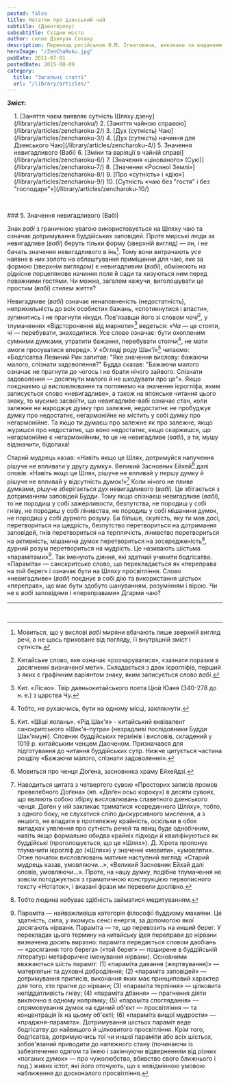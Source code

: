 ```yaml
---
posted: false
title: Нотатки про дзенський чай
subtitle: (Дзентяроку)
subsubtitle: Східне місто
author: склав Дзякуан Сотаку
description: Переклад російською О.М. Ігнатовича, виконано за виданням «Тядо котен дзенсю» («Повна збірка класичних трактатів Шляху Чаю»)
heroImage: "/ZenChaRoku.jpg"
pubDate: 2011-07-01
postedDate: 2015-08-09
category: 
  title: "Загальні статті"
  url: "/library/articles/"
---
```


**Зміст:**
<section style="padding-left: 1rem;">
1. [Заняття чаєм виявляє сутність Шляху дзену](/library/articles/zencharoku/)
2. [Заняття чайною справою](/library/articles/zencharoku-2/)
3. [Дух (сутність) Чаю](/library/articles/zencharoku-3/)
4. [Дух (сутність) начиння для Дзенського Чаю](/library/articles/zencharoku-4/)
5. Значення невигадливого (Вабі)
6. [Зміни та варіяції в чайній справі](/library/articles/zencharoku-6/)
7. [Значення «цінованого» (Сукі)](/library/articles/zencharoku-7/)
8. [Значення «Росяної Землі»](/library/articles/zencharoku-8/)
9. [Про «сутність» і «дію»](/library/articles/zencharoku-9/)
10. [Сутність «чаю без "гостя" і без "господаря"»](/library/articles/zencharoku-10/)
</section>

<p>&nbsp;</p>
### 5. Значення невигадливого (Вабі)

Знак _вабі_ з граничною увагою використовується на Шляху чаю та означає дотримування буддійських заповідей. Проте мирські люди за невигадливе (_вабі_) беруть тільки форму (зверхній вигляд) — ян, і не бачать значення невигадливого в інь[^1]. Тому вони витрачають усе наявне в них золото на облаштування приміщення для чаю, яке за формою (зверхнім виглядом) є невигадливим (_вабі_), обмінюють на рідкісне порцелянове начиння поля й сади та хизуються ним перед поважними гостями. Чи можна, загалом кажучи, виголошувати це простим (_вабі_) стилем життя?

Невигадливе (_вабі_) означає ненаповненість (недостатність), неприхильність до всіх особистих бажань, «спотикнутися і впасти», зупинитись і не прагнути нікуди. Пов'язавши його зі словом _чачі_[^2], у тлумаченнях «Відсторонення від марноти»[^3] ведеться: «_Ча_ — це стояти, _чі_ — перебувати, знаходитися. Усе слово означає: бути охопленим сумними думками, утратити бажання, перебувати стоячи[^4], не мати змоги просуватися вперед». У «Огляді роду Шак'ї»[^5] читаємо: «Бодгісатва Левиний Рик запитав: "Яке значення вислову: бажаючи малого, спізнати задоволення?" Будда сказав: "Бажаючи малого означає не прагнути до чогось і не брати нічого зайвого. Спізнати задоволення — досягнути малого й не шкодувати про це"». Якщо поєднаємо ці висловлювання та поглянемо на значення ієрогліфа, яким записується слово «невигадливе», а також на японське читання цього знаку, то мусимо засвоїти, що невигадливе-вабі означає стан, коли залежне не народжує думку про залежне, недостатнє не пробуджує думку про недостатнє, негармонійне не містить у собі думку про негармонійне. Та якщо ти думаєш про залежне як про залежне, якщо журишся про недостатнє, що воно недостатнє, якщо скаржишся, що негармонійне є негармонійним, то це не невигадливе (_вабі_), а ти, мушу відзначити, бідолаха!

Старий мудрець казав: «Навіть якщо це Шлях, дотримуйся напучення рішуче не впливати у другу думку». Великий Засновник Ейхей[^6] далі оповів: «Навіть якщо це Шлях, рішуче не впливай у першу думку й рішуче не впливай у відсутність думок!»[^7] Коли нічого не пливе думками, рішуче зберігається дух невигадливого (_вабі_). Це збігається з дотриманням заповідей Будди. Тому якщо спізнаєш невигадливе (_вабі_), то не породиш у собі зажерливости, безпутства, не породиш у собі гніву, не породиш у собі лінивства, не породиш у собі мішанини думок, не породиш у собі дурного розуму. Ба більше, скупість, яку ти мав досі, перетвориться на щедрість, безпутство перетвориться на дотримання заповідей, гнів перетвориться на терплячість, лінивство перетвориться на активність, мішанина думок перетвориться на зосередженість[^8], дурний розум перетвориться на мудрість. Це називають шістьма «парамітами»[^9]. Так іменують діяння, які здатний учинити бодгісатва. «Параміта» — санскритське слово, що перекладається як «переправа на той берег» і означає бути на Шляху просвітління. Слово «невигадливе» (_вабі_) поєднує в собі дію та використання шістьох «переправ», що має бути здобуто шануванням, розумінням і вірою. Чи не є _вабі_ заповідями і «переправами» Дгарми чаю?

---


[^1]: Мовиться, що у вислові _вабі_ миряни вбачають лише зверхній вигляд речі, а не щось приховане від погляду, її внутрішній зміст і сутність.

[^2]: Китайське слово, яке означає «розчаруватися», «зазнати поразки в досягненні визначеної мети». Складається з двох ієрогліфів, перший з яких є графічним варіянтом знаку, яким записується слово _вабі_.

[^3]: Кит. «Лісао». Твір давньокитайського поета Цюй Юаня (340-278 до н. е.) з царства Чу.

[^4]: Тобто, не рухаючись, бути на одному місці, заклякнути.

[^5]: Кит. «Шіші яолань». «Рід Шак'я» - китайський еквівалент санскритського «Шак'я-путра» (незрадливі послідовники Будди Шак'ямуні). Словник буддійських термінів і висловів, складений у 1019 р. китайським ченцем Даоченом. Призначався для підготування до читання буддійських сутр. Нижче цитується частина розділу «Бажаючи малого, спізнати задоволення».

[^6]: Мовиться про ченця Доґена, засновника храму Ейхейдзі.

[^7]: Наводиться цитата з четвертого сувою «Просторих записів промов превелебного Доґена» (яп. «Доґен осьо короку») в десяти сувоях, що являють собою збірку висловлювань славетного дзенського ченця. Доґен у ній закликає триматися «серединного Шляху», тобто, з одного боку, не слухатися сліпо дискурсивного мислення, а з иншого, не впадати в протилежну крайність, оскільки в обох випадках уявлення про сутність речей та явищ буде однобічним, навіть якщо формально обидва крайніх підходи й кваліфікуються як буддійські (проголошується, що це «Шлях»). Д. Хірота пропонує тлумачити ієрогліф _до_ («Шлях») у значенні «мовити», «умовляти». Отже початок висловлювань матиме наступний вигляд: «Старий мудрець казав, умовляючи...», «Великий Засновник Ейхай далі оповів, умовляючи...». Проте, на нашу думку, подібне тлумачення не зовсім погоджується з граматичною конструкцією первописного тексту «Нотаток», і вказані фрази ми перевели дослівно.

[^8]: Тобто людина набуває здібність займатися медитуванням.

[^9]: Параміта — найважливіша категорія філософії буддизму махаяни. Це здатність, сила, у якомусь сенсі енергія, за допомогою якої досягають нірвани. Параміта — те, що перевозить на инший берег. У перекладах цього термину на китайську ідея переправи до нірвани визначена досить виразно: параміта передається словом даобіань — «досягання того берега» («той берег» — поширене в буддійській літературі метафоричне іменування нірвани). Основними вважаються шість параміт: (1) «параміта давання (жертвування)» — матеріяльні та духовні добродіяння; (2) «параміта заповідей» — дотримування приписів, виконання яких має принциповий характер для того, хто прагне до нірвани; (3) «параміта терпіння» — цілковита непіддатливість гніву; (4) «параміта дбання» — прагнення діяти виключно в одному напрямку; (5) «параміта споглядання» — спрямовування думок на єдиний об'єкт — просвітління — та концентрація їх на цьому об'єкті; (6) «параміта вищої мудрости» — «праджня-параміта». Дотримування шістьох параміт веде бодгісатву до найвищого й цілковитого просвітління. Крім того, бодгісатва, дотримуючись тої чи иншої параміти або всіх шістьох, зобов'язаний приводити до належного стану (починаючи із забезпечення одягом та їжею і закінчуючи відверненням від різних «поганих думок» — про чужолюбство, вбивство свого ближнього і под.) живих істот, які його оточують, що є невідмінною умовою наближення до досконалого просвітління.

<p>&nbsp;</p>